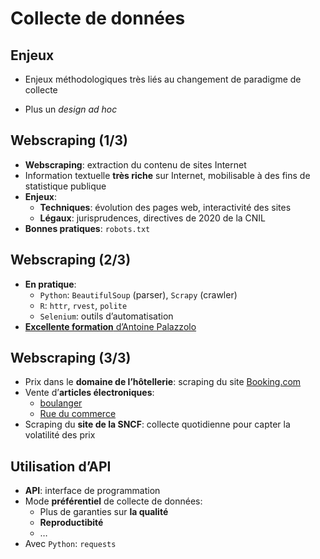 # Collecte de données

## Enjeux

- Enjeux méthodologiques très liés au changement de paradigme de collecte

- Plus un _design ad hoc_ 


## Webscraping (1/3)

- [**Webscraping**]{.orange}: extraction du contenu de sites Internet
- Information textuelle [**très riche**]{.orange} sur Internet, mobilisable à des fins de statistique publique
- [**Enjeux**]{.orange}:
    - [**Techniques**]{.blue2}: évolution des pages web, interactivité des sites
    - [**Légaux**]{.blue2}: jurisprudences, directives de 2020 de la CNIL
- [**Bonnes pratiques**]{.orange}: `robots.txt`

## Webscraping (2/3)

- [**En pratique**]{.orange}:
    - `Python`: `BeautifulSoup` (parser), `Scrapy` (crawler)
    - `R`: `httr`, `rvest`, `polite`
    - `Selenium`: outils d'automatisation
- [**Excellente formation** d'Antoine Palazzolo](https://inseefrlab.github.io/formation-webscraping/)

## Webscraping (3/3)

- Prix dans le [**domaine de l'hôtellerie**]{.orange}: scraping du site [Booking.com](https://www.booking.com/)
- Vente d'[**articles électroniques**]{.orange}:
    - [boulanger](https://www.boulanger.com/)
    - [Rue du commerce](https://www.rueducommerce.fr/)
- Scraping du [**site de la SNCF**]{.orange}: collecte quotidienne pour capter la volatilité des prix

## Utilisation d'API

- [**API**]{.orange}: interface de programmation
- Mode [**préférentiel**]{.orange} de collecte de données:
    - Plus de garanties sur [**la qualité**]{.blue2}
    - [**Reproductibité**]{.blue2}
    - ...
- Avec `Python`: `requests`

